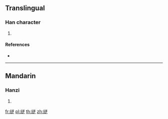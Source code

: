 {{character info/new}}
==Translingual==

===Han character===
{{Han char|rn=120|rad=糸|as=10|sn=16|four=28934|canj=VFYTU}}

# {{defn|Han|sort=糸10}}

====References====
* {{Han ref|kx=0933.170|dkj=27741|dj=1372.070|hdz=53440.010|uh=7E0C|ud=32268|bh=EACF|bd=60111}}

----

==Mandarin==

===Hanzi===
{{cmn-hanzi|pin=[[nì]] ([[ni4]])|wg=ni<sup>4</sup>}}

# {{defn|lang=cmn|sort=糸10}}

[[fr:縌]]
[[pl:縌]]
[[th:縌]]
[[zh:縌]]